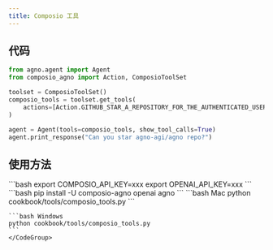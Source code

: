 ```yaml
---
title: Composio 工具
---
```

## 代码

```python cookbook/tools/composio_tools.py
from agno.agent import Agent
from composio_agno import Action, ComposioToolSet

toolset = ComposioToolSet()
composio_tools = toolset.get_tools(
    actions=[Action.GITHUB_STAR_A_REPOSITORY_FOR_THE_AUTHENTICATED_USER]
)

agent = Agent(tools=composio_tools, show_tool_calls=True)
agent.print_response("Can you star agno-agi/agno repo?")
```

## 使用方法

<Steps>
  <Snippet file="create-venv-step.mdx" />

  <Step title="设置您的 API 密钥">
    ```bash
    export COMPOSIO_API_KEY=xxx
    export OPENAI_API_KEY=xxx
    ```
  </Step>

  <Step title="安装库">
    ```bash
    pip install -U composio-agno openai agno
    ```
  </Step>

  <Step title="运行智能体">
    <CodeGroup>
    ```bash Mac
    python cookbook/tools/composio_tools.py
    ```

    ```bash Windows
    python cookbook/tools/composio_tools.py
    ```
    </CodeGroup>
  </Step>
</Steps>